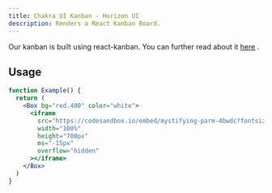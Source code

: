 ```yaml
---
title: Chakra UI Kanban - Horizon UI
description: Renders a React Kanban Board.
---
```


Our kanban is built using react-kanban. You can further read about it
[here](https://www.npmjs.com/package/@asseinfo/react-kanban) .

## Usage

```jsx
function Example() {
  return (
    <Box bg="red.400" color="white">
      <iframe
        src="https://codesandbox.io/embed/mystifying-parm-4bwdc?fontsize=14&hidenavigation=1&theme=dark&hidedevtools=1&editorsize=0&initialpath=kanban&module=%2Fsrc%2Fcomponents%2Fkanban.js"
        width="100%"
        height="700px"
        ms="-15px"
        overflow="hidden"
      ></iframe>
    </Box>
  )
}
```
